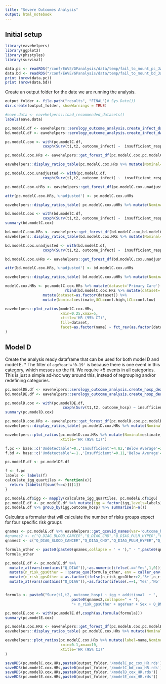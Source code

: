 ```yaml
---
title: "Severe Outcomes Analysis"
output: html_notebook
---
```




## Initial setup

```r
library(eavehelpers)
library(ggplot2)
library(phsstyles)
library(survival)

data.pc <- readRDS("/conf/EAVE/GPanalysis/data/temp/fail_to_mount_pc_Jan13_final.rds")
data.bd <- readRDS("/conf/EAVE/GPanalysis/data/temp/fail_to_mount_bd_Jan13_final.rds")
print (nrow(data.pc))
print (nrow(data.bd))
```

Create an output folder for the date we are running the analysis.

```r
output_folder <- file.path("results", "FINAL")# Sys.Date())
dir.create(output_folder, showWarnings = TRUE)
```



```r
#eave.data <- eavehelpers::load_recommended_datasets() 
labels(eave.data)
```


```r
pc.modelC.df <- eavehelpers::serology_outcome_analysis.create_infect_dataframe(data.pc,eave.data) %>% code_vars()
bd.modelC.df <- eavehelpers::serology_outcome_analysis.create_infect_dataframe(data.bd,eave.data) %>% code_vars()
```


```r
pc.modelC.cox <- with(pc.modelC.df,
                 coxph(Surv(t1,t2, outcome_infect) ~  insufficient_response + n_risk_gps + ageYear + Sex + shielding + ch_resident + Q_BMI + simd2020v2_sc_quintile + ur6_2016_name + additional ))

pc.modelC.cox.HRs <- eavehelpers::get_forest_df(pc.modelC.cox,pc.modelC.df)

eavehelpers::display_ratios_table(pc.modelC.cox.HRs %>% mutate(Nominal=estimate,LCL=conf.low,UCL=conf.high,label=name))
```


```r
pc.modelC.cox.unadjusted <- with(pc.modelC.df,
                 coxph(Surv(t1,t2, outcome_infect) ~  insufficient_response ))

pc.modelC.cox.uHRs <- eavehelpers::get_forest_df(pc.modelC.cox.unadjusted,pc.modelC.df)

attr(pc.modelC.cox.HRs,'unadjusted') <- pc.modelC.cox.uHRs

eavehelpers::display_ratios_table( pc.modelC.cox.uHRs %>% mutate(Nominal=estimate,LCL=conf.low,UCL=conf.high,label=name))
```



```r
bd.modelC.cox <- with(bd.modelC.df,
                 coxph(Surv(t1,t2, outcome_infect) ~  insufficient_response + n_risk_gps + ageYear + Sex + shielding  + Q_BMI + simd2020v2_sc_quintile + ur6_2016_name + additional ))
summary(bd.modelC.cox)
```


```r
bd.modelC.cox.HRs <- eavehelpers::get_forest_df(bd.modelC.cox,bd.modelC.df)
eavehelpers::display_ratios_table(bd.modelC.cox.HRs %>% mutate(Nominal=estimate,LCL=conf.low,UCL=conf.high,label=name))
```


```r
bd.modelC.cox.unadjusted <- with(bd.modelC.df,
                 coxph(Surv(t1,t2, outcome_infect) ~  insufficient_response ))

bd.modelC.cox.uHRs <- eavehelpers::get_forest_df(bd.modelC.cox.unadjusted,bd.modelC.df)

attr(bd.modelC.cox.HRs,'unadjusted') <- bd.modelC.cox.uHRs

eavehelpers::display_ratios_table( bd.modelC.cox.uHRs %>% mutate(Nominal=estimate,LCL=conf.low,UCL=conf.high,label=name))
```



```r

modelC.cox.HRs <- pc.modelC.cox.HRs %>% mutate(dataset='Primary Care') %>% 
                           rbind(bd.modelC.cox.HRs %>% mutate(dataset='Blood Donors')) %>%
                 mutate(dataset=as.factor(dataset)) %>%
                 mutate(Nominal=estimate,UCL=conf.high,LCL=conf.low)

eavehelpers::plot_ratios(modelC.cox.HRs,
                         xmin=0.25,xmax=5,
                         xtitle='HR (95% CI)',
                         fill=dataset,
                         facet=as.factor(name) ~ fct_rev(as.factor(dataset))
) 
```


## Model D


Create the analysis ready dataframe that can be used for both model D and model E.
* The filter of `ageYear!='0-19'` is because there is one event in this category, which messes up the fit. We require >5 events in all categories. This is just a simple  ad-hoc way around this, instead of regrouping and/or redefining categories.

```r
pc.modelDE.df <- eavehelpers::serology_outcome_analysis.create_hosp_death_dataframe(data.pc,eave.data) %>% code_vars() %>% filter(ageYear!='0-19') %>% droplevels()
bd.modelDE.df <- eavehelpers::serology_outcome_analysis.create_hosp_death_dataframe(data.bd,eave.data) %>% code_vars() %>% filter(ageYear!='0-19') %>% droplevels()
```


```r
pc.modelD.cox <- with(pc.modelDE.df,
                          coxph(Surv(t1,t2, outcome_hosp) ~ insufficient_response + additional + n_risk_gps + ageYear + Sex + Q_BMI  ))
summary(pc.modelD.cox)
```



```r
pc.modelD.cox.HRs <- eavehelpers::get_forest_df(pc.modelD.cox,pc.modelDE.df)
eavehelpers::display_ratios_table( pc.modelD.cox.HRs %>% mutate(Nominal=estimate,LCL=conf.low,UCL=conf.high,label=name))
```

```r
eavehelpers::plot_ratios(pc.modelD.cox.HRs %>% mutate(Nominal=estimate,LCL=conf.low,UCL=conf.high,label=name),
                         xtitle='HR (95% CI)')
```


```r
f.pc <- base::c('Undetectable'=0.,'Insufficient'=4.82,'Below Average'=33.8,'Average'=230.,'Above Average'=2000)
f.bd <- base::c('Undetectable'=-1.,'Insufficient'=0.11,'Below Average'=0.7,'Average'=5,'Above Average'=8.5)

pc.modelE.df <- pc.modelDE.df 

f <- f.pc
labels <- labels(f)
calculate_igg_quartiles <- function(x){
  return (labels(f[sum(f<=x)])[1])
}

pc.modelE.df$igg <- mapply(calculate_igg_quartiles, pc.modelE.df$IgG)
pc.modelE.df <- pc.modelE.df %>% mutate(igg = factor(igg,levels=labels)) %>% mutate(igg=fct_relevel(igg,'Average'))
pc.modelE.df %>% group_by(igg,outcome_hosp) %>% summarise(n=n())

```

Calculate a formular that will calculate the number of risks groups expect for four specific risk groups
```r
qnames <- pc.modelE.df %>% eavehelpers::get_qcovid_names(var='outcome_hosp',condition=1,n=1)
#qnames2 <- c("Q_DIAG_BLOOD_CANCER","Q_DIAG_CHD","Q_DIAG_PULM_HYPER","Q_DIAG_COPD")
qnames2 <- c("Q_DIAG_BLOOD_CANCER","Q_DIAG_CHD","Q_DIAG_PULM_HYPER","Q_DIAG_CKD")

formula_other <- paste0(paste0(qnames,collapse = ' + ')," - ",paste0(qnames2,collapse = ' - '))
formula_other
```


```r
pc.modelE.df <- pc.modelE.df %>%
  mutate_at(vars(contains("Q_DIAG")),~as.numeric(ifelse(.=='Yes',1,0))) %>%
  mutate(n_risk_gpsOther = !!parse_quo(formula_other, env = caller_env())) %>%
  mutate(n_risk_gpsOther = as.factor(ifelse(n_risk_gpsOther>2,'3+',n_risk_gpsOther))) %>% 
  mutate_at(vars(contains("Q_DIAG")),~as.factor(ifelse(.==1,'Yes','No'))) 


formula <- paste0("Surv(t1,t2, outcome_hosp) ~ igg + additional  + ",
                              paste0(qnames2,collapse=" + "),
                              "+ n_risk_gpsOther + ageYear + Sex + Q_BMI " )

pc.modelE.cox <- with(pc.modelE.df,coxph(as.formula(formula)))
summary(pc.modelE.cox)
```

```r
pc.modelE.cox.HRs <- eavehelpers::get_forest_df(pc.modelE.cox,pc.modelE.df)
eavehelpers::display_ratios_table( pc.modelE.cox.HRs %>% mutate(Nominal=estimate,LCL=conf.low,UCL=conf.high,label=name))
```

```r
eavehelpers::plot_ratios(pc.modelE.cox.HRs %>% mutate(label=name,Nominal=estimate,LCL=conf.low,UCL=conf.high),
                         xmin=0.1,xmax=10,
                         xtitle='HR (95% CI)'
)
```

```r
saveRDS(pc.modelC.cox.HRs,paste0(output_folder,'/modelC_pc_cox_HR.rds'))
saveRDS(bd.modelC.cox.HRs,paste0(output_folder,'/modelC_bd_cox_HR.rds'))
saveRDS(pc.modelD.cox.HRs,paste0(output_folder,'/modelD_cox_HR.rds'))
saveRDS(pc.modelE.cox.HRs,paste0(output_folder,'/modelE_cox_HR.rds'))
```


